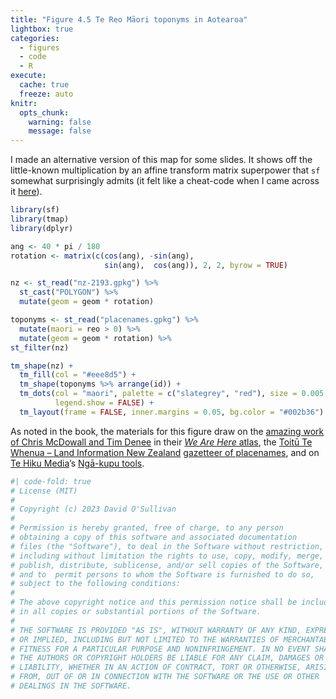 ```yaml
---
title: "Figure 4.5 Te Reo Māori toponyms in Aotearoa"
lightbox: true
categories: 
  - figures
  - code
  - R
execute: 
  cache: true
  freeze: auto
knitr:
  opts_chunk: 
    warning: false
    message: false
---
```


I made an alternative version of this map for some slides. It shows off the little-known multiplication by an affine transform matrix superpower that `sf` somewhat surprisingly admits (it felt like a cheat-code when I came across it [here](https://r-spatial.github.io/sf/articles/sf3.html#affine-transformations)).

```r
library(sf)
library(tmap)
library(dplyr)

ang <- 40 * pi / 180
rotation <- matrix(c(cos(ang), -sin(ang), 
                     sin(ang),  cos(ang)), 2, 2, byrow = TRUE)

nz <- st_read("nz-2193.gpkg") %>%
  st_cast("POLYGON") %>%
  mutate(geom = geom * rotation)

toponyms <- st_read("placenames.gpkg") %>%
  mutate(maori = reo > 0) %>%
  mutate(geom = geom * rotation) %>%
st_filter(nz)

tm_shape(nz) + 
  tm_fill(col = "#eee8d5") + 
  tm_shape(toponyms %>% arrange(id)) +
  tm_dots(col = "maori", palette = c("slategrey", "red"), size = 0.005, alpha = 0.2,
          legend.show = FALSE) +
  tm_layout(frame = FALSE, inner.margins = 0.05, bg.color = "#002b36")
```

As noted in the book, the materials for this figure draw on the [amazing work of Chris McDowall and Tim Denee](https://github.com/fogonwater/we-are-here/) in their [_We Are Here_ atlas](https://www.masseypress.ac.nz/books/we-are-here/), the [Toitū Te Whenua &ndash; Land Information New Zealand](https://www.linz.govt.nz/) [gazetteer of placenames](https://data.linz.govt.nz/layer/51681-nz-place-names-nzgb/), and on [Te Hiku Media](https://tehiku.nz/)'s [Ngā-kupu tools](https://github.com/TeHikuMedia/nga-kupu).  

```r
#| code-fold: true
# License (MIT)
#
# Copyright (c) 2023 David O'Sullivan
#
# Permission is hereby granted, free of charge, to any person
# obtaining a copy of this software and associated documentation
# files (the "Software"), to deal in the Software without restriction,
# including without limitation the rights to use, copy, modify, merge,
# publish, distribute, sublicense, and/or sell copies of the Software,
# and to  permit persons to whom the Software is furnished to do so,
# subject to the following conditions:
#
# The above copyright notice and this permission notice shall be included
# in all copies or substantial portions of the Software.
#
# THE SOFTWARE IS PROVIDED "AS IS", WITHOUT WARRANTY OF ANY KIND, EXPRESS
# OR IMPLIED, INCLUDING BUT NOT LIMITED TO THE WARRANTIES OF MERCHANTABILITY,
# FITNESS FOR A PARTICULAR PURPOSE AND NONINFRINGEMENT. IN NO EVENT SHALL
# THE AUTHORS OR COPYRIGHT HOLDERS BE LIABLE FOR ANY CLAIM, DAMAGES OR OTHER
# LIABILITY, WHETHER IN AN ACTION OF CONTRACT, TORT OR OTHERWISE, ARISING
# FROM, OUT OF OR IN CONNECTION WITH THE SOFTWARE OR THE USE OR OTHER
# DEALINGS IN THE SOFTWARE.
```
